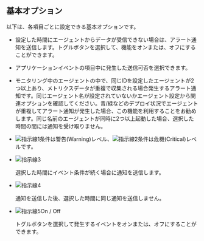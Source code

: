 ## 基本オプション

以下は、各項目ごとに設定できる基本オプションです。

- <Cmdname sid="inactive_agent_alert" className="uitext" />

  設定した時間にエージェントからデータが受信できない場合は、アラート通知を送信します。トグルボタンを選択して、機能をオンまたは、オフにすることができます。

- <Cmdname sid="CNT08320" className="uitext" />

  アプリケーションイベントの項目中に発生した<Cmdname sid="CNT08320" className="uitext" />送信可否を選択できます。

- <Cmdname sid="TTL05989" className="uitext" />

  モニタリング中のエージェントの中で、同じIDを設定したエージェントが2つ以上あり、メトリクスデータが重複で収集される場合発生するアラート通知です。同じエージェント名が設定されていないかエージェント設定から関連オプションを確認してください。青/緑などのデプロイ状況でエージェントが重複してアラート通知が発生した場合、この機能を利用することをお勧めします。同じ名前のエージェントが同時に2つ以上起動した場合、選択した時間の間には通知を受け取りません。

- <Cmdname sid="condition" className="uitext" />

  ![指示線1](/img/number-01.png)条件は<span class='slow'>警告(Warning)</span>レベル、![指示線2](/img/number-02.png)条件は<span class='vslow'>危機(Critical)</span>レベルです。

- ![指示線3](/img/number-03.png) <Cmdname sid="continue" className="uitext" />

  選択した時間にイベント条件が続く場合に通知を送信します。

- ![指示線4](/img/number-04.png) <Cmdname sid="silent" className="uitext" />

  通知を送信した後、選択した時間に同じ通知を送信しません。

- ![指示線5](/img/number-05.png)On / Off

  トグルボタンを選択して発生するイベントをオンまたは、オフにすることができます。 
